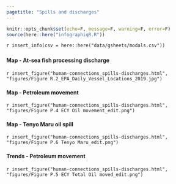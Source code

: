 ```yaml
---
pagetitle: "Spills and discharges"
---
```


```r
knitr::opts_chunk$set(echo=F, message=F, warning=F, error=F)
source(here::here("infographiqR.R"))
```

`r insert_info(csv = here::here("data/gsheets/modals.csv"))`


### {.tabset}

#### Map - At-sea fish processing discharge

`r insert_figure("human-connections_spills-discharges.html", "figures/Figure R.2_EPA_Daily_Vessel_Locations_2019.jpg")`

#### Map - Petroleum movement

`r insert_figure("human-connections_spills-discharges.html", "figures/Figure P.4 ECY Oil movement_edit.png")`

#### Map - Tenyo Maru oil spill

`r insert_figure("human-connections_spills-discharges.html", "figures/Figure P.6 Tenyo Maru_edit.png")`

#### Trends - Petroleum movement

`r insert_figure("human-connections_spills-discharges.html", "figures/Figure P.5 ECY Total Oil moved_edit.png")`
